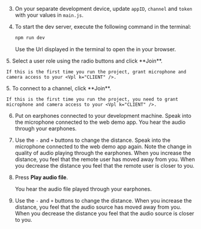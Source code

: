 <PlatformWrapper platform="web">

3. On your separate development device, update `appID`, `channel` and `token` with your values in `main.js`.

4. To start the dev server, execute the following command in the terminal:

    ```bash
    npm run dev
    ```
    Use the Url displayed in the terminal to open the <Vpl k="CLIENT" /> in your browser.

<ProductWrapper product="interactive-live-streaming">
5. Select a user role using the radio buttons and click **Join**.

    If this is the first time you run the project, grant microphone and camera access to your <Vpl k="CLIENT" />.
</ProductWrapper>

<ProductWrapper product="video-calling">
5. To connect to a channel, click **Join**.
    
    If this is the first time you run the project, you need to grant microphone and camera access to your <Vpl k="CLIENT" />.
</ProductWrapper>

6. Put on earphones connected to your development machine. Speak into the microphone connected to the web demo app. You hear the audio through your earphones.

7. Use the `-` and `+` buttons to change the distance. Speak into the microphone connected to the web demo app again. Note the change in quality of audio playing through the earphones. When you increase the distance, you feel that the remote user has moved away from you. When you decrease the distance you feel that the remote user is closer to you.

8. Press **Play audio file**.

    You hear the audio file played through your earphones. 

9. Use the `-` and `+` buttons to change the distance. When you increase the distance, you feel that the audio source has moved away from you. When you decrease the distance you feel that the audio source is closer to you.
            
</PlatformWrapper>